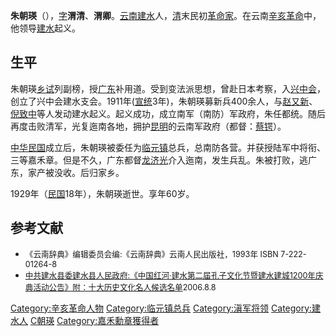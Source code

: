 '''朱朝瑛'''（{{bd|1869年||1929年||Z}}），[[表字|字]]'''渭清'''、'''渭卿'''。[[云南省|云南]][[建水县|建水]]人，[[清朝|清]]末民初[[革命家|革命家]]。在云南[[辛亥革命|辛亥革命]]中，他领导[[建水县|建水]]起义。

== 生平 ==
朱朝瑛[[乡试|乡试]]列副榜，授[[广东省|广东]]补用道。受到变法派思想，曾赴日本考察，入[[兴中会|兴中会]]，创立了兴中会建水支会。1911年([[宣统|宣统]]3年)，朱朝瑛募新兵400余人，与[[赵又新|赵又新]]、[[倪致中|倪致中]]等人发动建水起义。起义成功，成立南军（南防）军政府，朱任都统。随后再度击败清军，光复迤南各地，拥护[[昆明市|昆明]]的云南军政府（都督：[[蔡锷|蔡锷]]）。

[[中华民国|中华民国]]成立后，朱朝瑛被委任为[[临元镇|临元镇]]总兵，总南防各营。并获授陆军中将衔、三等嘉禾章。但是不久，广东都督[[龙济光|龙济光]]介入迤南，发生兵乱。朱被打败，逃广东，家产被没收。后归家乡。

1929年（[[民国纪元|民国]]18年），朱朝瑛逝世。享年60岁。

== 参考文献 ==
* <span style="font-size:90%;">《云南辞典》编辑委员会编:《云南辞典》云南人民出版社，1993年 ISBN 7-222-01264-8</span>
* <span style="font-size:90%;">[http://www.ynjs.gov.cn/html/2006/08/20060809115439-1.htm 中共建水县委建水县人民政府:《中国红河·建水第二届孔子文化节暨建水建城1200年庆典活动公告》附：十大历史文化名人候选名单]{{dead link|date=2018年3月 |bot=InternetArchiveBot |fix-attempted=yes }}2006.8.8</span>

{{china-bio-stub}}
{{DEFAULTSORT:Zhu Zhaoying}}
[[Category:辛亥革命人物|Category:辛亥革命人物]]
[[Category:临元镇总兵|Category:临元镇总兵]]
[[Category:滇军将领|Category:滇军将领]]
[[Category:建水人|Category:建水人]]
[[Category:朱姓|C朝瑛]]
[[Category:嘉禾勳章獲得者|Category:嘉禾勳章獲得者]]